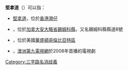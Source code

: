 '''堅拿道'''（{{lang-en|'''Canal Road'''}}）可以指：

* [[堅拿道|堅拿道]]，位於[[香港|香港]][[灣仔|灣仔]]
* {{link-en|堅拿道 (安大略省)|Simcoe County Road 8}}，位於[[加拿大|加拿大]][[安大略省|安大略省]][[錫姆科縣|錫姆科縣]]，又名錫姆科縣縣道8號
* {{link-en|堅拿道 (華盛頓)|Canal Road (Washington, D.C.)}}，位於美國[[華盛頓哥倫比亞特區|華盛頓哥倫比亞特區]]
* {{link-en|堅拿道 (電視劇)|Canal Road (TV series)}}，[[澳洲|澳洲]][[第九電視網|第九電視網]]於2008年首播的電視劇

{{disambig}}

[[Category:三字路名消歧義|Category:三字路名消歧義]]